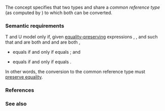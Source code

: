 {{cpp/title|common_reference_with}}
{{cpp/concepts/navbar}}
{{ddcl|header=concepts|since=c++20|1=
template&lt; class T, class U &gt;
concept common_reference_with =
    std::same_as&lt;std::common_reference_t&lt;T, U&gt;, std::common_reference_t&lt;U, T&gt;&gt; &amp;&amp;
    std::convertible_to&lt;T, std::common_reference_t&lt;T, U&gt;&gt; &amp;&amp;
    std::convertible_to&lt;U, std::common_reference_t&lt;T, U&gt;&gt;;
}}
The concept {{tt|common_reference_with&lt;T, U&gt;}} specifies that two types {{tt|T}} and {{tt|U}} share a ''common reference type'' (as computed by {{lc|std::common_reference_t}}) to which both can be converted.

===Semantic requirements===
T and U model {{co|std::common_reference_with&lt;T, U&gt;}} only if, given [[cpp/concepts#Equality preservation|equality-preserving]] expressions {{tt|t1}}, {{tt|t2}}, {{tt|u1}} and {{tt|u2}} such that {{c|decltype((t1))}} and {{c|decltype((t2))}} are both {{tt|T}} and {{c|decltype((u1))}} and {{c|decltype((u2))}} are both {{tt|U}},
* {{c|std::common_reference_t&lt;T, U&gt;(t1)}} equals {{c|std::common_reference_t&lt;T, U&gt;(t2)}} if and only if {{tt|t1}} equals {{tt|t2}}; and
* {{c|std::common_reference_t&lt;T, U&gt;(u1)}} equals {{c|std::common_reference_t&lt;T, U&gt;(u2)}} if and only if {{tt|u1}} equals {{tt|u2}}.

In other words, the conversion to the common reference type must [[cpp/concepts#Equality preservation|preserve equality]].

===References===
{{ref std c++23}}
{{ref std|section=18.4.5|title=Concept {{tt|common_reference_with}}|id=concept.commonref}}
{{ref std end}}
{{ref std c++20}}
{{ref std|section=18.4.5|title=Concept {{tt|common_reference_with}}|id=concept.commonref}}
{{ref std end}}

===See also===
{{dsc begin}}
{{dsc inc|cpp/types/dsc common_reference}}
{{dsc inc|cpp/concepts/dsc common_with}}
{{dsc inc|cpp/types/dsc common_type}}
{{dsc end}}

{{langlinks|de|es|ja|ru|zh}}
